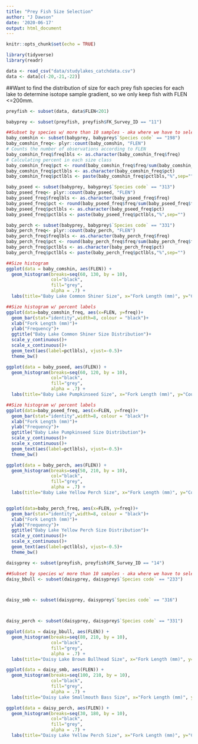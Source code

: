 ```yaml
---
title: "Prey Fish Size Selection"
author: "J Dawson"
date: '2020-06-17'
output: html_document
---
```


```r
knitr::opts_chunk$set(echo = TRUE)
```

```r
library(tidyverse)
library(readr)

data <- read_csv("data/studylakes_catchdata.csv")
data <- data[c(-20,-21,-22)]

```

##Want to find the distribution of size for each prey fish species for each lake to determine isotope sample gradient, so we only keep fish with FLEN <=200mm.

```r

preyfish <- subset(data, data$FLEN<201)

```

```r

babyprey <- subset(preyfish, preyfish$FK_Survey_ID == "11")

##Subset by species w/ more than 10 samples - aka where we have to select on the gradient
baby_comshin <- subset(babyprey, babyprey$`Species code` == "198")
baby_comshin_freq<- plyr::count(baby_comshin, "FLEN")
# Counts the number of observations according to FLEN
baby_comshin_freq$freqlbls <- as.character(baby_comshin_freq$freq)
# Calculating percent in each size class
baby_comshin_freq$pct <- round(baby_comshin_freq$freq/sum(baby_comshin_freq$freq)*100)
baby_comshin_freq$pctlbls <- as.character(baby_comshin_freq$pct)
baby_comshin_freq$pctlbls <- paste(baby_comshin_freq$pctlbls,"%",sep="") # add % to labels

baby_pseed <- subset(babyprey, babyprey$`Species code` == "313")
baby_pseed_freq<- plyr::count(baby_pseed, "FLEN")
baby_pseed_freq$freqlbls <- as.character(baby_pseed_freq$freq)
baby_pseed_freq$pct <- round(baby_pseed_freq$freq/sum(baby_pseed_freq$freq)*100)
baby_pseed_freq$pctlbls <- as.character(baby_pseed_freq$pct)
baby_pseed_freq$pctlbls <- paste(baby_pseed_freq$pctlbls,"%",sep="")

baby_perch <- subset(babyprey, babyprey$`Species code` == "331")
baby_perch_freq<- plyr::count(baby_perch, "FLEN")
baby_perch_freq$freqlbls <- as.character(baby_perch_freq$freq)
baby_perch_freq$pct <- round(baby_perch_freq$freq/sum(baby_perch_freq$freq)*100)
baby_perch_freq$pctlbls <- as.character(baby_perch_freq$pct)
baby_perch_freq$pctlbls <- paste(baby_perch_freq$pctlbls,"%",sep="")

```

```r
##Size histogram
ggplot(data = baby_comshin, aes(FLEN)) + 
  geom_histogram(breaks=seq(60, 130, by = 10), 
                 col="black", 
                 fill="grey", 
                 alpha = .7) + 
  labs(title="Baby Lake Common Shiner Size", x="Fork Length (mm)", y="Count")

##Size histogram w/ percent labels
ggplot(data=baby_comshin_freq, aes(x=FLEN, y=freq))+
  geom_bar(stat="identity",width=8, colour = "black")+
  xlab("Fork Length (mm)")+
  ylab("Frequency")+
  ggtitle("Baby Lake Common Shiner Size Distribution")+
  scale_y_continuous()+
  scale_x_continuous()+
  geom_text(aes(label=pctlbls), vjust=-0.5)+
  theme_bw()

```

```r

ggplot(data = baby_pseed, aes(FLEN)) + 
  geom_histogram(breaks=seq(60, 120, by = 10), 
                 col="black", 
                 fill="grey", 
                 alpha = .7) + 
  labs(title="Baby Lake Pumpkinseed Size", x="Fork Length (mm)", y="Count")

##Size histogram w/ percent labels
ggplot(data=baby_pseed_freq, aes(x=FLEN, y=freq))+
  geom_bar(stat="identity",width=8, colour = "black")+
  xlab("Fork Length (mm)")+
  ylab("Frequency")+
  ggtitle("Baby Lake Pumpkinseed Size Distribution")+
  scale_y_continuous()+
  scale_x_continuous()+
  geom_text(aes(label=pctlbls), vjust=-0.5)+
  theme_bw()

```

```r

ggplot(data = baby_perch, aes(FLEN)) + 
  geom_histogram(breaks=seq(50, 210, by = 10), 
                 col="black", 
                 fill="grey", 
                 alpha = .7) + 
  labs(title="Baby Lake Yellow Perch Size", x="Fork Length (mm)", y="Count")


ggplot(data=baby_perch_freq, aes(x=FLEN, y=freq))+
  geom_bar(stat="identity",width=8, colour = "black")+
  xlab("Fork Length (mm)")+
  ylab("Frequency")+
  ggtitle("Baby Lake Yellow Perch Size Distribution")+
  scale_y_continuous()+
  scale_x_continuous()+
  geom_text(aes(label=pctlbls), vjust=-0.5)+
  theme_bw()

```

```r

daisyprey <- subset(preyfish, preyfish$FK_Survey_ID == "14")

##Subset by species w/ more than 10 samples - aka where we have to select on the gradient
daisy_bbull <- subset(daisyprey, daisyprey$`Species code` == "233")



daisy_smb <- subset(daisyprey, daisyprey$`Species code` == "316")



daisy_perch <- subset(daisyprey, daisyprey$`Species code` == "331")

```

```r

ggplot(data = daisy_bbull, aes(FLEN)) + 
  geom_histogram(breaks=seq(80, 210, by = 10), 
                 col="black", 
                 fill="grey", 
                 alpha = .7) + 
  labs(title="Daisy Lake Brown Bullhead Size", x="Fork Length (mm)", y="Count")

```

```r

ggplot(data = daisy_smb, aes(FLEN)) + 
  geom_histogram(breaks=seq(100, 210, by = 10), 
                 col="black", 
                 fill="grey", 
                 alpha = .7) + 
  labs(title="Daisy Lake Smallmouth Bass Size", x="Fork Length (mm)", y="Count")

```

```r

ggplot(data = daisy_perch, aes(FLEN)) + 
  geom_histogram(breaks=seq(30, 180, by = 10), 
                 col="black", 
                 fill="grey", 
                 alpha = .7) + 
  labs(title="Daisy Lake Yellow Perch Size", x="Fork Length (mm)", y="Count")

```
